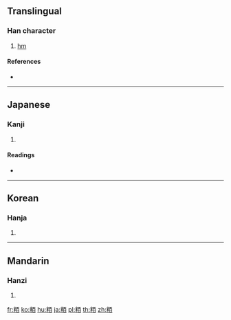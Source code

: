 {{character info/new}}
==Translingual==

===Han character===
{{Han char|rn=119|rad=米|as=06|sn=12|four=91960|canj=FDMA}}

# [[hm]]

====References====
* {{Han ref|kx=0909.071|dkj=26949|dj=1335.050|hdz=53147.011|uh=7CA8|ud=31912|bh=DAE9|bd=56041}}

----

==Japanese==

===Kanji===
{{ja-kanji|grade=|rs=米06}}

# {{defn|lang=ja|sort=米06}}

====Readings====
* {{ja-readings|on=|kun=[[ヘクトメートル]] (hekutomētoru)|nanori=}}

----

==Korean==

===Hanja===
{{ko-hanja|hangeul=백|eumhun=|rv=baek|mr=paek|y=payk}}

# {{defn|lang=ko|sort=米06}}

----

==Mandarin==

===Hanzi===
{{cmn-hanzi|pin=[[bǎi]] ([[bai3]])|wg=pai<sup>3</sup>}}

# {{defn|lang=cmn|sort=米06}}

[[fr:粨]]
[[ko:粨]]
[[hu:粨]]
[[ja:粨]]
[[pl:粨]]
[[th:粨]]
[[zh:粨]]